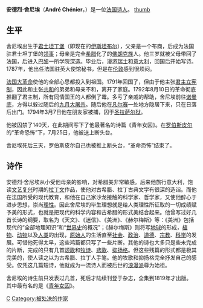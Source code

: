 '''安德烈·舍尼埃'''（'''André Chénier'''，{{bd|1762年||1794年|}}）是一位[[法国|法国]][[诗人|诗人]]。
[[file:Beaux-Arts_de_Carcassonne_-_Portrait_d'André_Chénier_-_Suvée_-_Joconde04400001220.jpg|thumb]]
== 生平 ==
舍尼埃出生于[[君士坦丁堡|君士坦丁堡]]（即现在的[[伊斯坦布尔|伊斯坦布尔]]），父亲是一个布商，后成为法国驻君士坦丁堡的[[领事|领事]]；母亲是完全[[希腊|希腊]]化了的[[佛朗克族|佛朗克族]]人。他三岁就被父母带回了法国，后进入[[巴黎|巴黎]]一所学院深造。毕业后，漫游[[瑞士|瑞士]]和[[意大利|意大利]]，回国后开始写诗。1787年，他出任法国驻英大使馆秘书，但是在[[伦敦|伦敦]]感到很烦闷。

[[法国大革命|法国大革命]]使他的全部心思都投入到祖国。1791年回国了，但由于他主张[[君主立宪制|君主立宪制]]，因此和主张[[共和|共和]]的弟弟和母亲不和，离开了家庭。1792年8月10日的革命彻底推翻了君主制，所有同情国王的人都倒了霉。多亏了亲戚的帮助，舍尼埃前往[[诺曼底|诺曼底]]，方得以躲过随后的[[九月大屠杀|九月大屠杀]]。随后他在[[凡尔赛|凡尔赛]]一处地方隐居下来，只在日落后出门。1794年3月7日他在朋友家被捕，囚于[[圣拉萨尔狱|圣拉萨尔狱]]。

他被囚禁了140天，在此期间写下了他最著名的诗篇《青年女囚》。在[[罗伯斯皮尔|罗伯斯皮尔]]的“革命恐怖”下，7月25日，他被送上断头台。

舍尼埃死后三天，罗伯斯皮尔自己也被推上断头台，“革命恐怖”结束了。

== 诗作 ==
安德烈·舍尼埃从小受他母亲的影响，对希腊美非常敏感。后来他旅行意大利，饱读[[文艺复兴|文艺复兴]]时期的[[拉丁文|拉丁文]]作品，使他对古希腊、拉丁古典文学有很深的造诣。而他在法国所受的现代教育，和他在自己家沙龙接触的科学家、哲学家，又使他醉心于进步思想，崇尚[[理性|理性]]。因此舍尼埃的毕生理想就是给人类理性所征取的一切成绩赋予美的形式，也就是把现代的科学内容和古希腊的形式美结合起来。他曾写过好几首长诗的纲要，取名为《天文》、《迷信》、《美洲》、《赫尔梅斯》等：《美洲》包括现代的“全部地理知识”和“[[世界史|世界史]]的概况”；《赫尔梅斯》则将写[[地球|地球]]的形成，[[植物|植物]]、[[动物|动物]]以及[[人类|人类]]的出现，[[原始人|原始人]]的生活直至[[社会|社会]]、[[政治|政治]]、[[道德|道德]]、[[宗教|宗教]]、[[科学|科学]]的发展。可惜他死得太早，这些鸿篇都只写了一些片断。其他的诗也大多只是些未完成的片断，完成的只有几首[[颂歌|颂歌]]和[[牧诗|牧诗]]、[[悲歌|悲歌]]、[[抑扬格|抑扬格]]。但这些残篇的形式都是极其完美的，使人读之以为古希腊、拉丁人手笔。他的牧歌和抑扬格完全抒发自己的感受。仅凭这几篇短诗，他就成为一流诗人而被后世的[[浪漫派|浪漫派]]尊为始祖。

舍尼埃的诗生前只发表过几首，死后才陆续刊登于杂志，全集到1819年才出版。其中最有名的是《[[青年女囚|青年女囚]]》。

{{法國大革命}}
{{Authority control}}
[[Category:法國詩人|C]]
[[Category:被处决的作家|Category:被处决的作家]]